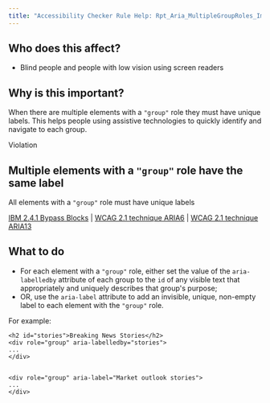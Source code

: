 ```yaml
---
title: "Accessibility Checker Rule Help: Rpt_Aria_MultipleGroupRoles_Implicit"
---
```


<div className="toolHelp">
<Row>
<Column colLg={5} colMd={3} colSm={4} className="toolLeft">

## Who does this affect?

* Blind people and people with low vision using screen readers

## Why is this important?

When there are multiple elements with a `"group"` role they must have unique labels. This helps people using assistive technologies to quickly identify and navigate to each group.

</Column>
<Column colLg={11} colMd={5} colSm={4} className="toolMain">

<div className="level-violation">
Violation
</div>

## Multiple elements with a `"group"` role have the same label
All elements with a `"group"` role must have unique labels

[IBM 2.4.1 Bypass Blocks](http://www.ibm.com/able/guidelines/ci162/bypass_blocks.html) | [WCAG 2.1 technique ARIA6](https://www.w3.org/TR/2016/NOTE-WCAG20-TECHS-20161007/ARIA6.html) | [WCAG 2.1 technique ARIA13](https://www.w3.org/TR/2016/NOTE-WCAG20-TECHS-20161007/ARIA13)

<div id="elementLocation">
</div>

## What to do

* For each element with a `"group"` role, either set the value of the `aria-labelledby` attribute of each group to the `id` of any visible text that appropriately and uniquely describes that group's purpose;
* OR, use the `aria-label` attribute to add an invisible, unique, non-empty label to each element with the `"group"` role.

For example:
```
<h2 id="stories">Breaking News Stories</h2>
<div role="group" aria-labelledby="stories">
...
</div>


<div role="group" aria-label="Market outlook stories">
...
</div>
```


</Column>
</Row>
</div>
